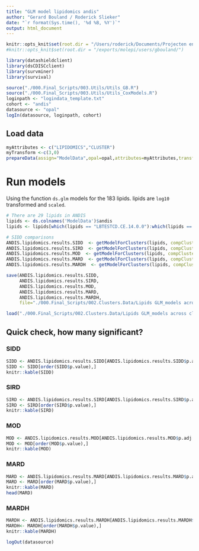 ```yaml
---
title: "GLM model lipidomics andis"
author: "Gerard Bouland / Roderick Slieker"
date: "`r format(Sys.time(), '%d %B, %Y')`"
output: html_document
---
```


```r
knitr::opts_knit$set(root.dir = "/Users/roderick/Documents/Projecten en papers/Rhapsody_FDB/")
#knitr::opts_knit$set(root.dir = "/exports/molepi/users/gbouland/")
```

```r
library(datashieldclient)
library(dsCDISCclient)
library(survminer)
library(survival)
```

```r
source("./000.Final_Scripts/003.Utils/Utils_GB.R")
source("./000.Final_Scripts/003.Utils/Utils_CoxModels.R")
loginpath <- "logindata_template.txt"
cohort <- "andis"
datasource <- "opal"
logIn(datasource, loginpath, cohort)
```
 
## Load data

```r
myAttributes <- c("LIPIDOMICS","CLUSTER")
myTransform <-c(3,0)
prepareData(assign="ModelData",opal=opal,attributes=myAttributes,transformVector=myTransform)
```

# Run models 

Using the function `ds.glm` models for the 183 lipids. lipids are `log10` transformed and `scaled`. 

```r
# There are 29 lipids in ANDIS
lipids <- ds.colnames('ModelData')$andis
lipids <- lipids[which(lipids == "LBTESTCD.CE.14.0.0"):which(lipids == "LBTESTCD.TAG.58.8.0")]

# SIDD comparisons
ANDIS.lipidomics.results.SIDD  <- getModelForClusters(lipids, compCluster=2, refCluster="3,4,5,6")
ANDIS.lipidomics.results.SIRD  <- getModelForClusters(lipids, compCluster=3, refCluster="2,4,5,6")
ANDIS.lipidomics.results.MOD  <- getModelForClusters(lipids, compCluster=4, refCluster="2,3,5,6")
ANDIS.lipidomics.results.MARD  <- getModelForClusters(lipids, compCluster=5, refCluster="2,3,4,6")
ANDIS.lipidomics.results.MARDH  <- getModelForClusters(lipids, compCluster=6, refCluster="2,3,4,5")

save(ANDIS.lipidomics.results.SIDD, 
     ANDIS.lipidomics.results.SIRD, 
     ANDIS.lipidomics.results.MOD, 
     ANDIS.lipidomics.results.MARD, 
     ANDIS.lipidomics.results.MARDH, 
     file="./000.Final_Scripts/002.Clusters.Data/Lipids GLM_models across clusters_FDB_ANDIS_OneVsAll.RData")

```

```r
load("./000.Final_Scripts/002.Clusters.Data/Lipids GLM_models across clusters_FDB_ANDIS_OneVsAll.RData")
```
## Quick check, how many significant?

### SIDD

```r
SIDD <- ANDIS.lipidomics.results.SIDD[ANDIS.lipidomics.results.SIDD$p.adj <= 0.05,]
SIDD <- SIDD[order(SIDD$p.value),]
knitr::kable(SIDD)
```

### SIRD 

```r
SIRD <- ANDIS.lipidomics.results.SIRD[ANDIS.lipidomics.results.SIRD$p.adj <= 0.05,]
SIRD <- SIRD[order(SIRD$p.value),]
knitr::kable(SIRD)
```

### MOD

```r
MOD <- ANDIS.lipidomics.results.MOD[ANDIS.lipidomics.results.MOD$p.adj <= 0.05,]
MOD <- MOD[order(MOD$p.value),]
knitr::kable(MOD)
```

### MARD

```r
MARD <- ANDIS.lipidomics.results.MARD[ANDIS.lipidomics.results.MARD$p.adj <= 0.05,]
MARD <- MARD[order(MARD$p.value),]
knitr::kable(MARD)
head(MARD)
```

### MARDH

```r
MARDH <- ANDIS.lipidomics.results.MARDH[ANDIS.lipidomics.results.MARDH$p.adj <= 0.05,]
MARDH<- MARDH[order(MARDH$p.value),]
knitr::kable(MARDH)
```

```r
logOut(datasource)
```